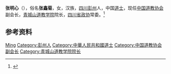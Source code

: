 '''张明心'''（{{bd|1952年|6月18日|}}），俗名'''张鑫菊'''，女，汉族，[[四川|四川]][[彭州|彭州]]人，中国[[道士|道士]]，现任[[中国道教协会|中国道教协会]]副会长，[[青城山道教学院|青城山道教学院]]院长，[[四川省政协|四川省政协]]常委。<ref>{{Cite web|title=成都市道教协会会长—张明心道长|url=http://www.qcszsd.com/index.php?m=content&c=index&a=show&catid=84&id=317|accessdate=2020-11-30|work=青城山祖师殿道观}}</ref>

== 参考资料 ==
{{reflist}}

{{中国人物小作品}}
{{Navboxes 
| title  = 张明心在[[中国道教协会|中国道教协会]]的职务
| list1  =
{{中国道教协会第十届理事会}}
}}

{{Authority control}}
{{DEFAULTSORT:Zhang张}}
[[Category:张姓|Ming]]
[[Category:彭州人|Category:彭州人]]
[[Category:中華人民共和國道士|Category:中華人民共和國道士]]
[[Category:中国道教协会副会长|Category:中国道教协会副会长]]
[[Category:青城山道教学院院长|Category:青城山道教学院院长]]